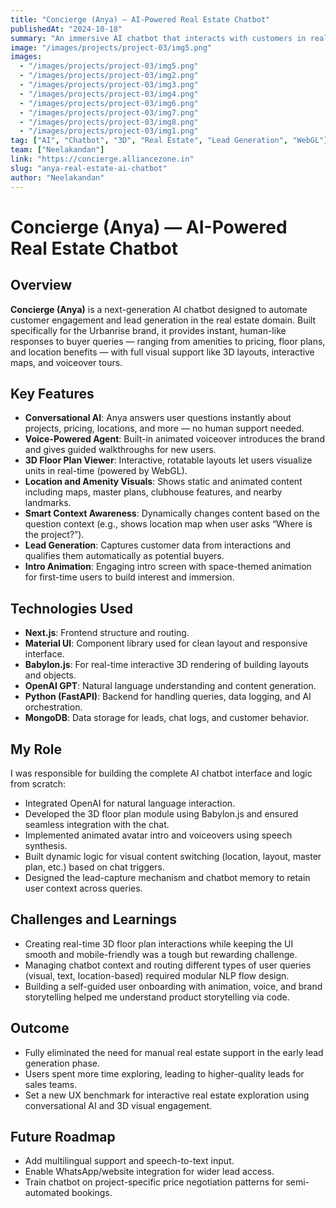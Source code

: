 ```yaml
---
title: "Concierge (Anya) — AI-Powered Real Estate Chatbot"
publishedAt: "2024-10-18"
summary: "An immersive AI chatbot that interacts with customers in real-time, answers questions, showcases 3D floor plans, and auto-generates leads for real estate sales."
image: "/images/projects/project-03/img5.png"
images:
  - "/images/projects/project-03/img5.png"
  - "/images/projects/project-03/img2.png"
  - "/images/projects/project-03/img3.png"
  - "/images/projects/project-03/img4.png"
  - "/images/projects/project-03/img6.png"
  - "/images/projects/project-03/img7.png"
  - "/images/projects/project-03/img8.png"
  - "/images/projects/project-03/img1.png"
tag: ["AI", "Chatbot", "3D", "Real Estate", "Lead Generation", "WebGL"]
team: ["Neelakandan"]
link: "https://concierge.alliancezone.in"
slug: "anya-real-estate-ai-chatbot"
author: "Neelakandan"
---
```


# Concierge (Anya) — AI-Powered Real Estate Chatbot

## Overview

**Concierge (Anya)** is a next-generation AI chatbot designed to automate customer engagement and lead generation in the real estate domain. Built specifically for the Urbanrise brand, it provides instant, human-like responses to buyer queries — ranging from amenities to pricing, floor plans, and location benefits — with full visual support like 3D layouts, interactive maps, and voiceover tours.

## Key Features

- **Conversational AI**: Anya answers user questions instantly about projects, pricing, locations, and more — no human support needed.
- **Voice-Powered Agent**: Built-in animated voiceover introduces the brand and gives guided walkthroughs for new users.
- **3D Floor Plan Viewer**: Interactive, rotatable layouts let users visualize units in real-time (powered by WebGL).
- **Location and Amenity Visuals**: Shows static and animated content including maps, master plans, clubhouse features, and nearby landmarks.
- **Smart Context Awareness**: Dynamically changes content based on the question context (e.g., shows location map when user asks “Where is the project?”).
- **Lead Generation**: Captures customer data from interactions and qualifies them automatically as potential buyers.
- **Intro Animation**: Engaging intro screen with space-themed animation for first-time users to build interest and immersion.

## Technologies Used

- **Next.js**: Frontend structure and routing.
- **Material UI**: Component library used for clean layout and responsive interface.
- **Babylon.js**: For real-time interactive 3D rendering of building layouts and objects.
- **OpenAI GPT**: Natural language understanding and content generation.
- **Python (FastAPI)**: Backend for handling queries, data logging, and AI orchestration.
- **MongoDB**: Data storage for leads, chat logs, and customer behavior.

## My Role

I was responsible for building the complete AI chatbot interface and logic from scratch:

- Integrated OpenAI for natural language interaction.
- Developed the 3D floor plan module using Babylon.js and ensured seamless integration with the chat.
- Implemented animated avatar intro and voiceovers using speech synthesis.
- Built dynamic logic for visual content switching (location, layout, master plan, etc.) based on chat triggers.
- Designed the lead-capture mechanism and chatbot memory to retain user context across queries.

## Challenges and Learnings

- Creating real-time 3D floor plan interactions while keeping the UI smooth and mobile-friendly was a tough but rewarding challenge.
- Managing chatbot context and routing different types of user queries (visual, text, location-based) required modular NLP flow design.
- Building a self-guided user onboarding with animation, voice, and brand storytelling helped me understand product storytelling via code.

## Outcome

- Fully eliminated the need for manual real estate support in the early lead generation phase.
- Users spent more time exploring, leading to higher-quality leads for sales teams.
- Set a new UX benchmark for interactive real estate exploration using conversational AI and 3D visual engagement.

## Future Roadmap

- Add multilingual support and speech-to-text input.
- Enable WhatsApp/website integration for wider lead access.
- Train chatbot on project-specific price negotiation patterns for semi-automated bookings.
